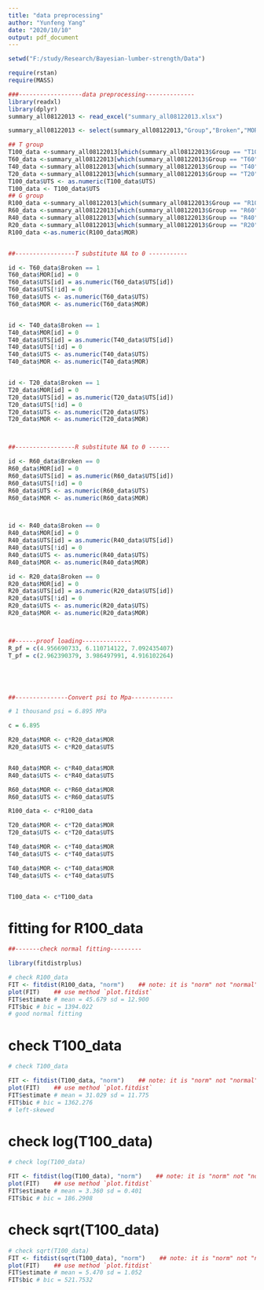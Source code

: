 ```yaml
---
title: "data preprocessing"
author: "Yunfeng Yang"
date: "2020/10/10"
output: pdf_document
---
```



```r
setwd("F:/study/Research/Bayesian-lumber-strength/Data")

require(rstan)
require(MASS)

###------------------data preprocessing--------------
library(readxl)
library(dplyr)
summary_all08122013 <- read_excel("summary_all08122013.xlsx")

summary_all08122013 <- select(summary_all08122013,"Group","Broken","MOR","UTS")

## T group 
T100_data <-summary_all08122013[which(summary_all08122013$Group == "T100"),]
T60_data <-summary_all08122013[which(summary_all08122013$Group == "T60"),]
T40_data <-summary_all08122013[which(summary_all08122013$Group == "T40"),]
T20_data <-summary_all08122013[which(summary_all08122013$Group == "T20"),]
T100_data$UTS <- as.numeric(T100_data$UTS)
T100_data <- T100_data$UTS
## G group 
R100_data <-summary_all08122013[which(summary_all08122013$Group == "R100"),]
R60_data <-summary_all08122013[which(summary_all08122013$Group == "R60"),]
R40_data <-summary_all08122013[which(summary_all08122013$Group == "R40"),]
R20_data <-summary_all08122013[which(summary_all08122013$Group == "R20"),]
R100_data <-as.numeric(R100_data$MOR)


##-----------------T substitute NA to 0 -----------

id <- T60_data$Broken == 1
T60_data$MOR[id] = 0
T60_data$UTS[id] = as.numeric(T60_data$UTS[id])
T60_data$UTS[!id] = 0
T60_data$UTS <- as.numeric(T60_data$UTS)
T60_data$MOR <- as.numeric(T60_data$MOR)


id <- T40_data$Broken == 1
T40_data$MOR[id] = 0
T40_data$UTS[id] = as.numeric(T40_data$UTS[id])
T40_data$UTS[!id] = 0
T40_data$UTS <- as.numeric(T40_data$UTS)
T40_data$MOR <- as.numeric(T40_data$MOR)


id <- T20_data$Broken == 1
T20_data$MOR[id] = 0
T20_data$UTS[id] = as.numeric(T20_data$UTS[id])
T20_data$UTS[!id] = 0
T20_data$UTS <- as.numeric(T20_data$UTS)
T20_data$MOR <- as.numeric(T20_data$MOR)



##-----------------R substitute NA to 0 ------

id <- R60_data$Broken == 0
R60_data$MOR[id] = 0
R60_data$UTS[id] = as.numeric(R60_data$UTS[id])
R60_data$UTS[!id] = 0
R60_data$UTS <- as.numeric(R60_data$UTS)
R60_data$MOR <- as.numeric(R60_data$MOR)



id <- R40_data$Broken == 0
R40_data$MOR[id] = 0
R40_data$UTS[id] = as.numeric(R40_data$UTS[id])
R40_data$UTS[!id] = 0
R40_data$UTS <- as.numeric(R40_data$UTS)
R40_data$MOR <- as.numeric(R40_data$MOR)

id <- R20_data$Broken == 0
R20_data$MOR[id] = 0
R20_data$UTS[id] = as.numeric(R20_data$UTS[id])
R20_data$UTS[!id] = 0
R20_data$UTS <- as.numeric(R20_data$UTS)
R20_data$MOR <- as.numeric(R20_data$MOR)



##------proof loading-------------- 
R_pf = c(4.956690733, 6.110714122, 7.092435407)
T_pf = c(2.962390379, 3.986497991, 4.916102264)





##---------------Convert psi to Mpa------------ 

# 1 thousand psi = 6.895 MPa

c = 6.895

R20_data$MOR <- c*R20_data$MOR
R20_data$UTS <- c*R20_data$UTS


R40_data$MOR <- c*R40_data$MOR
R40_data$UTS <- c*R40_data$UTS

R60_data$MOR <- c*R60_data$MOR
R60_data$UTS <- c*R60_data$UTS

R100_data <- c*R100_data

T20_data$MOR <- c*T20_data$MOR
T20_data$UTS <- c*T20_data$UTS

T40_data$MOR <- c*T40_data$MOR
T40_data$UTS <- c*T40_data$UTS

T40_data$MOR <- c*T40_data$MOR
T40_data$UTS <- c*T40_data$UTS


T100_data <- c*T100_data

```



# fitting for R100_data

```r

##-------check normal fitting---------

library(fitdistrplus)

# check R100_data
FIT <- fitdist(R100_data, "norm")    ## note: it is "norm" not "normal"
plot(FIT)    ## use method `plot.fitdist`
FIT$estimate # mean = 45.679 sd = 12.900
FIT$bic # bic = 1394.022
# good normal fitting 
```



# check T100_data

```r
# check T100_data

FIT <- fitdist(T100_data, "norm")    ## note: it is "norm" not "normal"
plot(FIT)    ## use method `plot.fitdist`
FIT$estimate # mean = 31.029 sd = 11.775
FIT$bic # bic = 1362.276
# left-skewed
```


# check log(T100_data)

```r
# check log(T100_data)

FIT <- fitdist(log(T100_data), "norm")    ## note: it is "norm" not "normal"
plot(FIT)    ## use method `plot.fitdist`
FIT$estimate # mean = 3.360 sd = 0.401
FIT$bic # bic = 186.2908
```



# check sqrt(T100_data)

```r
# check sqrt(T100_data)
FIT <- fitdist(sqrt(T100_data), "norm")    ## note: it is "norm" not "normal"
plot(FIT)    ## use method `plot.fitdist`
FIT$estimate # mean = 5.470 sd = 1.052
FIT$bic # bic = 521.7532
```

